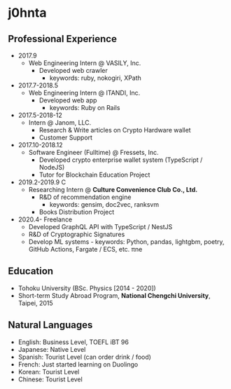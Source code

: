 # j0hnta

## Professional Experience

- 2017.9
  - Web Engineering Intern @ VASILY, Inc.
    - Developed web crawler
      - keywords: ruby, nokogiri, XPath
- 2017.7-2018.5
  - Web Engineering Intern @ ITANDI, Inc.
    - Developed web app
      - keywords: Ruby on Rails
- 2017.5-2018-12
  - Intern @ Janom, LLC.
    - Research & Write articles on Crypto Hardware wallet
    - Customer Support
- 2017.10-2018.12
  - Software Engineer (Fulltime) @ Fressets, Inc.
    - Developed crypto enterprise wallet system (TypeScript / NodeJS)
    - Tutor for Blockchain Education Project
- 2019.2-2019.9 C
  - Researching Intern @ **Culture Convenience Club Co., Ltd.**
    - R&D of recommendation engine
      - keywords: gensim, doc2vec, ranksvm
    - Books Distribution Project
- 2020.4- Freelance
  - Developed GraphQL API with TypeScript / NestJS
  - R&D of Cryptographic Signatures
  - Develop ML systems - keywords: Python, pandas, lightgbm, poetry, GitHub Actions, Fargate / ECS, etc.
    πne

## Education

- Tohoku University (BSc. Physics [2014 - 2020])
- Short-term Study Abroad Program, **National Chengchi University**, Taipei, 2015

## Natural Languages

- English: Business Level, TOEFL iBT 96
- Japanese: Native Level
- Spanish: Tourist Level (can order drink / food)
- French: Just started learning on Duolingo
- Korean: Tourist Level
- Chinese: Tourist Level
